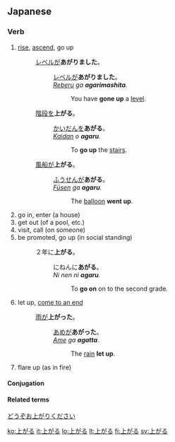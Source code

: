 ==Japanese==
{{ja-kanjitab|上}}

===Verb===
{{ja-verb|kk|type=1|tr=intrans|hira=あがる|rom=agaru}}

#[[rise]], [[ascend]], go up
#: [[レベル]]が'''あがりました'''。
#:: [[レベル]]が'''あがりました'''。
#:: ''[[reberu|Reberu]] ga '''agarimashita'''.''
#::: You have '''gone up''' a [[level]].
#:[[階段]]を'''上がる'''。
#:: [[かいだん]]を'''あがる'''。
#:: ''[[kaidan|Kaidan]] o '''agaru'''.''
#::: To '''go up''' the [[stairs]].
#: [[風船]]が'''上がる'''。
#:: [[ふうせん]]が'''あがる'''。
#:: ''[[fūsen|Fūsen]] ga '''agaru'''.''
#::: The [[balloon]] '''went up'''.
# go in, enter (a house)
# get out (of a pool, etc.)
# visit, call (on someone)
# be promoted, go up (in social standing)
#: ２年に'''上がる'''。
#:: にねんに'''あがる'''。
#:: ''Ni nen ni '''agaru'''.''
#::: To '''go on''' on to the second grade.
# let up, [[come to an end]]
#: [[雨]]が'''上がった'''。
#:: [[あめ]]が'''あがった'''。
#:: ''[[ame|Ame]] ga '''agatta'''.''
#::: The [[rain]] '''let up'''.
# flare up (as in fire)

====Conjugation====
{{ja-go-ru|上が|あが|aga}}

====Related terms====
[[どうぞお上がりください]]

[[ko:上がる]]
[[it:上がる]]
[[lo:上がる]]
[[lt:上がる]]
[[fi:上がる]]
[[sv:上がる]]